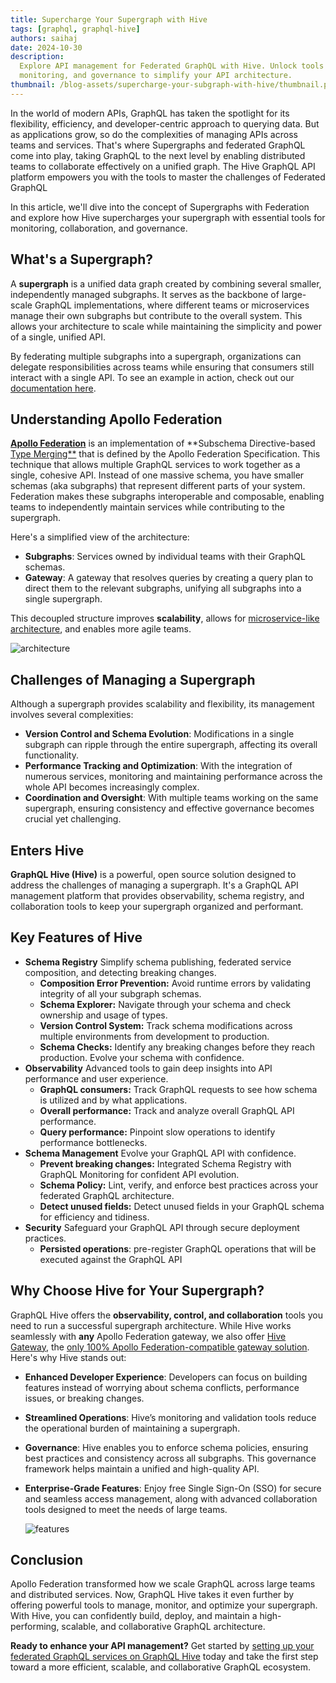 ```yaml
---
title: Supercharge Your Supergraph with Hive
tags: [graphql, graphql-hive]
authors: saihaj
date: 2024-10-30
description:
  Explore API management for Federated GraphQL with Hive. Unlock tools for collaboration,
  monitoring, and governance to simplify your API architecture.
thumbnail: /blog-assets/supercharge-your-subgraph-with-hive/thumbnail.png
---
```


In the world of modern APIs, GraphQL has taken the spotlight for its flexibility, efficiency, and
developer-centric approach to querying data. But as applications grow, so do the complexities of
managing APIs across teams and services. That's where Supergraphs and federated GraphQL come into
play, taking GraphQL to the next level by enabling distributed teams to collaborate effectively on a
unified graph. The Hive GraphQL API platform empowers you with the tools to master the challenges of
Federated GraphQL

In this article, we'll dive into the concept of Supergraphs with Federation and explore how Hive
supercharges your supergraph with essential tools for monitoring, collaboration, and governance.

## What's a Supergraph?

A **supergraph** is a unified data graph created by combining several smaller, independently managed
subgraphs. It serves as the backbone of large-scale GraphQL implementations, where different teams
or microservices manage their own subgraphs but contribute to the overall system. This allows your
architecture to scale while maintaining the simplicity and power of a single, unified API.

By federating multiple subgraphs into a supergraph, organizations can delegate responsibilities
across teams while ensuring that consumers still interact with a single API. To see an example in
action, check out our
[documentation here](https://the-guild.dev/graphql/hive/docs/get-started/apollo-federation?utm_source=the_guild\&utm_medium=blog\&utm_campaign=supercharge-your-subgraph-with-hive).

## Understanding Apollo Federation

[**Apollo Federation**](https://www.apollographql.com/docs/federation/?utm_source=the_guild\&utm_medium=blog\&utm_campaign=supercharge-your-subgraph-with-hive)
is an implementation of \*\*Subschema Directive-based
[Type Merging\*\*](https://the-guild.dev/graphql/stitching/docs/approaches/type-merging?utm_source=the_guild\&utm_medium=blog\&utm_campaign=supercharge-your-subgraph-with-hive) that
is defined by the Apollo Federation Specification. This technique that allows multiple GraphQL
services to work together as a single, cohesive API. Instead of one massive schema, you have smaller
schemas (aka subgraphs) that represent different parts of your system. Federation makes these
subgraphs interoperable and composable, enabling teams to independently maintain services while
contributing to the supergraph.

Here's a simplified view of the architecture:

* **Subgraphs**: Services owned by individual teams with their GraphQL schemas.
* **Gateway**: A gateway that resolves queries by creating a query plan to direct them to the
  relevant subgraphs, unifying all subgraphs into a single supergraph.

This decoupled structure improves **scalability**, allows for
[microservice-like architecture](https://microservices.io/patterns/microservices.html?utm_source=the_guild\&utm_medium=blog\&utm_campaign=supercharge-your-subgraph-with-hive),
and enables more agile teams.

![architecture](./architecture.png)

## Challenges of Managing a Supergraph

Although a supergraph provides scalability and flexibility, its management involves several
complexities:

* **Version Control and Schema Evolution**: Modifications in a single subgraph can ripple through
  the entire supergraph, affecting its overall functionality.
* **Performance Tracking and Optimization**: With the integration of numerous services, monitoring
  and maintaining performance across the whole API becomes increasingly complex.
* **Coordination and Oversight**: With multiple teams working on the same supergraph, ensuring
  consistency and effective governance becomes crucial yet challenging.

## Enters Hive

**GraphQL Hive (Hive)** is a powerful, open source solution designed to address the challenges of
managing a supergraph. It's a GraphQL API management platform that provides observability, schema
registry, and collaboration tools to keep your supergraph organized and performant.

## Key Features of Hive

* **Schema Registry** Simplify schema publishing, federated service composition, and detecting
  breaking changes.
  * **Composition Error Prevention:** Avoid runtime errors by validating integrity of all your
    subgraph schemas.
  * **Schema Explorer:** Navigate through your schema and check ownership and usage of types.
  * **Version Control System:** Track schema modifications across multiple environments from
    development to production.
  * **Schema Checks:** Identify any breaking changes before they reach production. Evolve your
    schema with confidence.
* **Observability** Advanced tools to gain deep insights into API performance and user experience.
  * **GraphQL consumers:** Track GraphQL requests to see how schema is utilized and by what
    applications.
  * **Overall performance:** Track and analyze overall GraphQL API performance.
  * **Query performance:** Pinpoint slow operations to identify performance bottlenecks.
* **Schema Management** Evolve your GraphQL API with confidence.
  * **Prevent breaking changes:** Integrated Schema Registry with GraphQL Monitoring for confident
    API evolution.
  * **Schema Policy:** Lint, verify, and enforce best practices across your federated GraphQL
    architecture.
  * **Detect unused fields:** Detect unused fields in your GraphQL schema for efficiency and
    tidiness.
* **Security** Safeguard your GraphQL API through secure deployment practices.
  * **Persisted operations**: pre-register GraphQL operations that will be executed against the
    GraphQL API

## Why Choose Hive for Your Supergraph?

GraphQL Hive offers the **observability, control, and collaboration** tools you need to run a
successful supergraph architecture. While Hive works seamlessly with **any** Apollo Federation
gateway, we also offer
[Hive Gateway](https://the-guild.dev/graphql/hive/docs/gateway?utm_source=the_guild\&utm_medium=blog\&utm_campaign=supercharge-your-subgraph-with-hive),
the
[only 100% Apollo Federation-compatible gateway solution](https://the-guild.dev/blog/federation-gateway-audit?utm_source=the_guild\&utm_medium=blog\&utm_campaign=supercharge-your-subgraph-with-hive).
Here's why Hive stands out:

* **Enhanced Developer Experience**: Developers can focus on building features instead of worrying
  about schema conflicts, performance issues, or breaking changes.
* **Streamlined Operations**: Hive’s monitoring and validation tools reduce the operational burden
  of maintaining a supergraph.
* **Governance**: Hive enables you to enforce schema policies, ensuring best practices and
  consistency across all subgraphs. This governance framework helps maintain a unified and
  high-quality API.
* **Enterprise-Grade Features**: Enjoy free Single Sign-On (SSO) for secure and seamless access
  management, along with advanced collaboration tools designed to meet the needs of large teams.

  ![features](./features.png)

## Conclusion

Apollo Federation transformed how we scale GraphQL across large teams and distributed services. Now,
GraphQL Hive takes it even further by offering powerful tools to manage, monitor, and optimize your
supergraph. With Hive, you can confidently build, deploy, and maintain a high-performing, scalable,
and collaborative GraphQL architecture.

**Ready to enhance your API management?** Get started by
[setting up your federated GraphQL services on GraphQL Hive](https://the-guild.dev/graphql/hive/docs/get-started/apollo-federation?utm_source=the_guild\&utm_medium=blog\&utm_campaign=supercharge-your-subgraph-with-hive)
today and take the first step toward a more efficient, scalable, and collaborative GraphQL
ecosystem.
